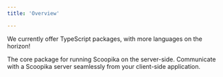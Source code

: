 ```yaml
---
title: 'Overview'

---
```


We currently offer TypeScript packages, with more languages on the horizon!

<CardGroup cols={2}>
	<Card title="@scoopika/scoopika" href="/packages/ts/scoopika">
		The core package for running Scoopika on the server-side.
	</Card>
	<Card title="@scoopika/client" href="/packages/ts/client">
		Communicate with a Scoopika server seamlessly from your client-side application.
	</Card>
</CardGroup>